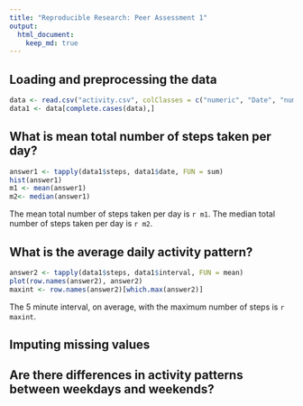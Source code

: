 ```yaml
---
title: "Reproducible Research: Peer Assessment 1"
output: 
  html_document:
    keep_md: true
---
```



## Loading and preprocessing the data
```r
data <- read.csv("activity.csv", colClasses = c("numeric", "Date", "numeric"))
data1 <- data[complete.cases(data),]
```

## What is mean total number of steps taken per day?
```r
answer1 <- tapply(data1$steps, data1$date, FUN = sum)
hist(answer1)
m1 <- mean(answer1)
m2<- median(answer1)
```

The mean total number of steps taken per day is `r m1`.
The median total number of steps taken per day is `r m2`.


## What is the average daily activity pattern?
```r
answer2 <- tapply(data1$steps, data1$interval, FUN = mean)
plot(row.names(answer2), answer2)
maxint <- row.names(answer2)[which.max(answer2)]
```

The 5 minute interval, on average, with the maximum number of steps is `r maxint`.

## Imputing missing values



## Are there differences in activity patterns between weekdays and weekends?
